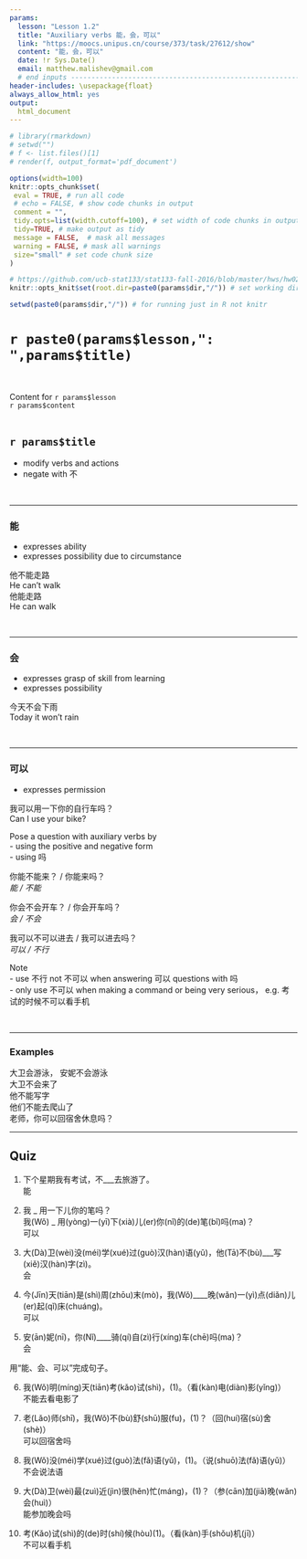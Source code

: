 ```yaml
---
params:
  lesson: "Lesson 1.2"
  title: "Auxiliary verbs 能，会，可以"  
  link: "https://moocs.unipus.cn/course/373/task/27612/show"
  content: "能，会，可以"
  date: !r Sys.Date()
  email: matthew.malishev@gmail.com    
  # end inputs ---------------------------------------------------------------
header-includes: \usepackage{float}
always_allow_html: yes
output:
  html_document
---
```


```r
# library(rmarkdown)
# setwd("")
# f <- list.files()[1]
# render(f, output_format='pdf_document')
```

```r
options(width=100)
knitr::opts_chunk$set(
 eval = TRUE, # run all code
 # echo = FALSE, # show code chunks in output 
 comment = "",
 tidy.opts=list(width.cutoff=100), # set width of code chunks in output
 tidy=TRUE, # make output as tidy
 message = FALSE,  # mask all messages
 warning = FALSE, # mask all warnings 
 size="small" # set code chunk size
)

# https://github.com/ucb-stat133/stat133-fall-2016/blob/master/hws/hw02-tables-ggplot.Rmd
knitr::opts_knit$set(root.dir=paste0(params$dir,"/")) # set working dir

setwd(paste0(params$dir,"/")) # for running just in R not knitr
```

# `r paste0(params$lesson,": ",params$title)`    
\  

Content for `r params$lesson`  
`r params$content`      
\  

<!-- ____________________________________________________________________________ -->
<!-- ____________________________________________________________________________ -->
<!-- ____________________________________________________________________________ -->
<!-- start body -->  

## `r params$title`  
- modify verbs and actions    
- negate with 不  

\ 

******  

### 能  
- expresses ability  
- expresses possibility due to circumstance   

他不能走路  
He can't walk  
他能走路  
He can walk  

\  

******  

### 会    
- expresses grasp of skill from learning    
- expresses possibility    

今天不会下雨  
Today it won't rain  

\  

******    

### 可以     
- expresses permission  

我可以用一下你的自行车吗？   
Can I use your bike?  

Pose a question with auxiliary verbs by  
- using the positive and negative form     
- using 吗     

你能不能来？ / 你能来吗？   
*能 / 不能*       
  
你会不会开车？ / 你会开车吗？   
*会 / 不会*   
  
我可以不可以进去 / 我可以进去吗？      
*可以 / 不行*  

Note  
- use 不行 not 不可以 when answering 可以 questions with 吗      
- only use 不可以 when making a command or being very serious， e.g. 考试的时候不可以看手机   

\  

******    

### Examples    

大卫会游泳， 安妮不会游泳    
大卫不会来了  
他不能写字  
他们不能去爬山了  
老师，你可以回宿舍休息吗？ 

******  

## Quiz 

1.  
下个星期我有考试，不___去旅游了。   
能
  
2.  
我 _ 用一下儿你的笔吗？   
我(Wǒ) _ 用(yòng)一(yī)下(xià)儿(er)你(nǐ)的(de)笔(bǐ)吗(ma)？      
可以     
  
3.  
大(Dà)卫(wèi)没(méi)学(xué)过(guò)汉(hàn)语(yǔ)，他(Tā)不(bù)___写(xiě)汉(hàn)字(zì)。  
会  

4.  
今(Jīn)天(tiān)是(shì)周(zhōu)末(mò)，我(Wǒ)____晚(wǎn)一(yì)点(diǎn)儿(er)起(qǐ)床(chuáng)。  
可以  

5.
安(ān)妮(nī)，你(Nǐ)____骑(qí)自(zì)行(xíng)车(chē)吗(ma)？  
会   


用“能、会、可以”完成句子。  
 
6.   
我(Wǒ)明(míng)天(tiān)考(kǎo)试(shì)，(1)。（看(kàn)电(diàn)影(yǐng)）  
不能去看电影了    

7.  
老(Lǎo)师(shī)，我(Wǒ)不(bù)舒(shū)服(fu)，(1)？（回(huí)宿(sù)舍(shè)）  
可以回宿舍吗  

8.  
我(Wǒ)没(méi)学(xué)过(guò)法(fǎ)语(yǔ)，(1)。（说(shuō)法(fǎ)语(yǔ)）  
不会说法语   

9.  
大(Dà)卫(wèi)最(zuì)近(jìn)很(hěn)忙(máng)，(1)？（参(cān)加(jiā)晚(wǎn)会(huì)）    
能参加晚会吗   

10.  
考(Kǎo)试(shì)的(de)时(shí)候(hòu)(1)。（看(kàn)手(shǒu)机(jī)）   
不可以看手机     


 






